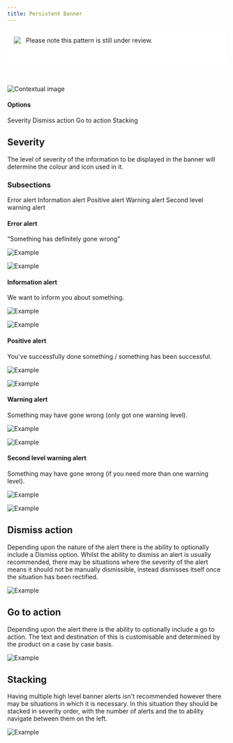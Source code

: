 ```yaml
---
title: Persistent Banner
---
```


<div style="display:flex;align-items:flex-start;height:46px;margin-bottom:50px;padding:15px;background:#fff;">
  <img src="../../../images/warning.svg" /> &nbsp;&nbsp;&nbsp;Please note this pattern is still under review.
</div>

<Row>
 <Column colLg={8}>

![Contextual image](images/0.png)

 </Column>
</Row>

#### Options

<AnchorLinks>
  <AnchorLink>Severity</AnchorLink>
  <AnchorLink>Dismiss action</AnchorLink>
  <AnchorLink>Go to action</AnchorLink>
  <AnchorLink>Stacking</AnchorLink>
</AnchorLinks>

## Severity

The level of severity of the information to be displayed in the banner will
determine the colour and icon used in it.

### Subsections

<AnchorLinks>
  <AnchorLink>Error alert</AnchorLink>
  <AnchorLink>Information alert</AnchorLink>
  <AnchorLink>Positive alert</AnchorLink>
  <AnchorLink>Warning alert</AnchorLink>
  <AnchorLink>Second level warning alert</AnchorLink>
</AnchorLinks>

#### Error alert

“Something has definitely gone wrong”

<Row>
  <Column colLg={6}>

![Example](images/1.png)

  </Column>
</Row>
<Row>
  <Column colLg={10}>

![Example](images/2.png)

  </Column>
</Row>

#### Information alert

We want to inform you about something.

<Row>
  <Column colLg={6}>

![Example](images/3.png)

  </Column>
</Row>
<Row>
  <Column colLg={10}>

![Example](images/4.png)

  </Column>
</Row>

#### Positive alert

You've successfully done something / something has been successful.

<Row>
  <Column colLg={6}>

![Example](images/5.png)

  </Column>
</Row>
<Row>
  <Column colLg={10}>

![Example](images/6.png)

  </Column>
</Row>

#### Warning alert

Something may have gone wrong (only got one warning level).

<Row>
  <Column colLg={6}>

![Example](images/7.png)

  </Column>
</Row>
<Row>
  <Column colLg={10}>

![Example](images/8.png)

  </Column>
</Row>

#### Second level warning alert

Something may have gone wrong (if you need more than one warning level).

<Row>
  <Column colLg={6}>

![Example](images/9.png)

  </Column>
</Row>
<Row>
  <Column colLg={10}>

![Example](images/10.png)

  </Column>
</Row>

## Dismiss action

Depending upon the nature of the alert there is the ability to optionally
include a Dismiss option.  Whilst the ability to dismiss an alert is usually
recommended, there may be situations where the severity of the alert means it
should not be manually dismissible, instead dismisses itself once the
situation has been rectified.

<Row>
  <Column colLg={8}>

![Example](images/11.png)

  </Column>
</Row>

## Go to action

Depending upon the alert there is the ability to optionally include a go to
action. The text and destination of this is customisable and determined by
the product on a case by case basis.

<Row>
  <Column colLg={8}>

![Example](images/12.png)

  </Column>
</Row>

## Stacking

Having multiple high level banner alerts isn't recommended however there may
be situations in which it is necessary.  In this situation they should be
stacked in severity order, with the number of alerts and the to ability
navigate between them on the left.

<Row>
  <Column colLg={8}>

![Example](images/13.png)

  </Column>
</Row>
